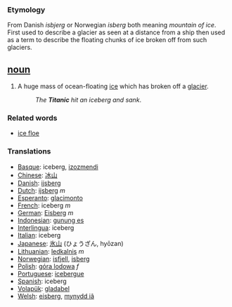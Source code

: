 === Etymology ===
From Danish ''isbjerg'' or Norwegian ''isberg'' both meaning ''mountain of ice''. First used to describe a glacier as seen at a distance from a ship then used as a term to describe the floating chunks of ice broken off from such glaciers.

== [[noun]] ==
#A huge mass of ocean-floating [[ice]] which has broken off a [[glacier]].
#:''The '''Titanic''' hit an iceberg and sank''.

===Related words===
*[[ice floe]]

=== Translations ===
*[[Basque]]: iceberg, [[izozmendi]]
*[[Chinese]]: [[冰山]]
*[[Danish]]: [[ijsberg]]
*[[Dutch]]: [[ijsberg]] ''m''
*[[Esperanto]]: [[glacimonto]]
*[[French]]: iceberg ''m''
*[[German]]: [[Eisberg]] ''m''
*[[Indonesian]]: [[gunung es]]
*[[Interlingua]]: iceberg
*[[Italian]]: iceberg
*[[Japanese]]: [[氷山]] (ひょうざん, hyōzan)
*[[Lithuanian]]: [[ledkalnis]] ''m''
*[[Norwegian]]: [[isfjell]], [[isberg]]
*[[Polish]]: [[góra lodowa]] ''f''
*[[Portuguese]]: [[icebergue]]
*[[Spanish]]: iceberg
*[[Volapük]]: [[gladabel]]
*[[Welsh]]: [[eisberg]], [[mynydd iâ]]